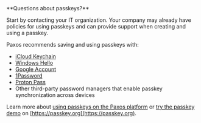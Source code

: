 <Tip>
**Questions about passkeys?**

Start by contacting your IT organization. Your company may already have policies for using passkeys and can provide support when creating and using a passkey.

Paxos recommends saving and using passkeys with:

- [iCloud Keychain](https://support.apple.com/guide/passwords/passkeys-mchl4af65d1a/mac)
- [Windows Hello](https://support.microsoft.com/en-us/account-billing/signing-in-with-a-passkey-09a49a86-ca47-406c-8acc-ed0e3c852c6d#)
- [Google Account](https://support.google.com/chrome/answer/13168025)
- [1Password](https://support.1password.com/save-use-passkeys/)
- [Proton Pass](https://proton.me/support/pass-use-passkeys)
- Other third-party password managers that enable passkey synchronization across devices

Learn more about [using passkeys on the Paxos platform](/guides/dashboard/passkeys) or [try the passkey demo](https://passkey.org/) on [https://passkey.org](https://passkey.org).
</Tip>
